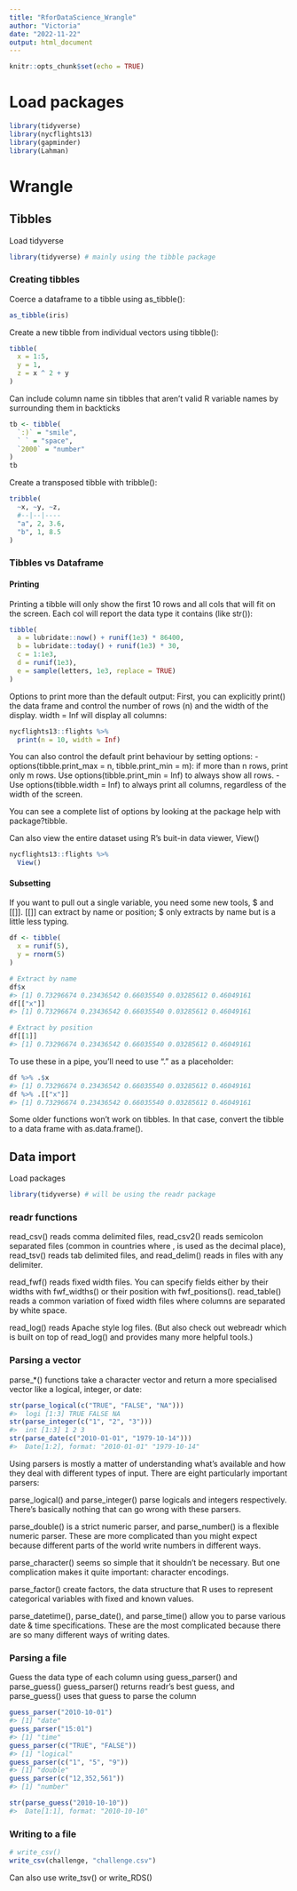```yaml
---
title: "RforDataScience_Wrangle"
author: "Victoria"
date: "2022-11-22"
output: html_document
---
```


```r
knitr::opts_chunk$set(echo = TRUE)
```

# Load packages
```r
library(tidyverse)
library(nycflights13)
library(gapminder)
library(Lahman)
```

# Wrangle
## Tibbles
Load tidyverse
```r
library(tidyverse) # mainly using the tibble package
```

### Creating tibbles
Coerce a dataframe to a tibble using as_tibble():
```r
as_tibble(iris)
```

Create a new tibble from individual vectors using tibble():
```r
tibble(
  x = 1:5, 
  y = 1, 
  z = x ^ 2 + y
)
```

Can include column name sin tibbles that aren't valid R variable names by surrounding them in backticks
```r
tb <- tibble(
  `:)` = "smile", 
  ` ` = "space",
  `2000` = "number"
)
tb
```

Create a transposed tibble with tribble():
```r
tribble(
  ~x, ~y, ~z,
  #--|--|----
  "a", 2, 3.6,
  "b", 1, 8.5
)
```

### Tibbles vs Dataframe
#### Printing
Printing a tibble will only show the first 10 rows and all cols that will fit on the screen.
Each col will report the data type it contains (like str()):
```r
tibble(
  a = lubridate::now() + runif(1e3) * 86400,
  b = lubridate::today() + runif(1e3) * 30,
  c = 1:1e3,
  d = runif(1e3),
  e = sample(letters, 1e3, replace = TRUE)
)
```

Options to print more than the default output:
First, you can explicitly print() the data frame and control the number of rows (n) and the width of the display. width = Inf will display all columns:
```r
nycflights13::flights %>% 
  print(n = 10, width = Inf)
```

You can also control the default print behaviour by setting options:
- options(tibble.print_max = n, tibble.print_min = m): if more than n rows, print only m rows. Use options(tibble.print_min = Inf) to always show all rows.
- Use options(tibble.width = Inf) to always print all columns, regardless of the width of the screen.

You can see a complete list of options by looking at the package help with package?tibble.

Can also view the entire dataset using R's buit-in data viewer, View()
```r
nycflights13::flights %>% 
  View()
```

#### Subsetting
 If you want to pull out a single variable, you need some new tools, $ and [[]]. [[]] can extract by name or position; $ only extracts by name but is a little less typing.
 
```r
df <- tibble(
  x = runif(5),
  y = rnorm(5)
)

# Extract by name
df$x
#> [1] 0.73296674 0.23436542 0.66035540 0.03285612 0.46049161
df[["x"]]
#> [1] 0.73296674 0.23436542 0.66035540 0.03285612 0.46049161

# Extract by position
df[[1]]
#> [1] 0.73296674 0.23436542 0.66035540 0.03285612 0.46049161
```
 
To use these in a pipe, you'll need to use "." as a placeholder:
```r
df %>% .$x
#> [1] 0.73296674 0.23436542 0.66035540 0.03285612 0.46049161
df %>% .[["x"]]
#> [1] 0.73296674 0.23436542 0.66035540 0.03285612 0.46049161
```

Some older functions won't work on tibbles. In that case, convert the tibble to a data frame with as.data.frame().

## Data import
Load packages
```r
library(tidyverse) # will be using the readr package
```

### readr functions
read_csv() reads comma delimited files, read_csv2() reads semicolon separated files (common in countries where , is used as the decimal place), read_tsv() reads tab delimited files, and read_delim() reads in files with any delimiter.

read_fwf() reads fixed width files. You can specify fields either by their widths with fwf_widths() or their position with fwf_positions(). read_table() reads a common variation of fixed width files where columns are separated by white space.

read_log() reads Apache style log files. (But also check out webreadr which is built on top of read_log() and provides many more helpful tools.)

### Parsing a vector
parse_*() functions take a character vector and return a more specialised vector like a logical, integer, or date:
```r
str(parse_logical(c("TRUE", "FALSE", "NA")))
#>  logi [1:3] TRUE FALSE NA
str(parse_integer(c("1", "2", "3")))
#>  int [1:3] 1 2 3
str(parse_date(c("2010-01-01", "1979-10-14")))
#>  Date[1:2], format: "2010-01-01" "1979-10-14"
```

Using parsers is mostly a matter of understanding what’s available and how they deal with different types of input. There are eight particularly important parsers:

parse_logical() and parse_integer() parse logicals and integers respectively. There’s basically nothing that can go wrong with these parsers.

parse_double() is a strict numeric parser, and parse_number() is a flexible numeric parser. These are more complicated than you might expect because different parts of the world write numbers in different ways.

parse_character() seems so simple that it shouldn’t be necessary. But one complication makes it quite important: character encodings.

parse_factor() create factors, the data structure that R uses to represent categorical variables with fixed and known values.

parse_datetime(), parse_date(), and parse_time() allow you to parse various date & time specifications. These are the most complicated because there are so many different ways of writing dates.

### Parsing a file
Guess the data type of each column using guess_parser() and parse_guess()
guess_parser() returns readr's best guess, and
parse_guess() uses that guess to parse the column
```r
guess_parser("2010-10-01")
#> [1] "date"
guess_parser("15:01")
#> [1] "time"
guess_parser(c("TRUE", "FALSE"))
#> [1] "logical"
guess_parser(c("1", "5", "9"))
#> [1] "double"
guess_parser(c("12,352,561"))
#> [1] "number"

str(parse_guess("2010-10-10"))
#>  Date[1:1], format: "2010-10-10"
```

### Writing to a file
```r
# write_csv()
write_csv(challenge, "challenge.csv")
```

Can also use write_tsv() or write_RDS()


